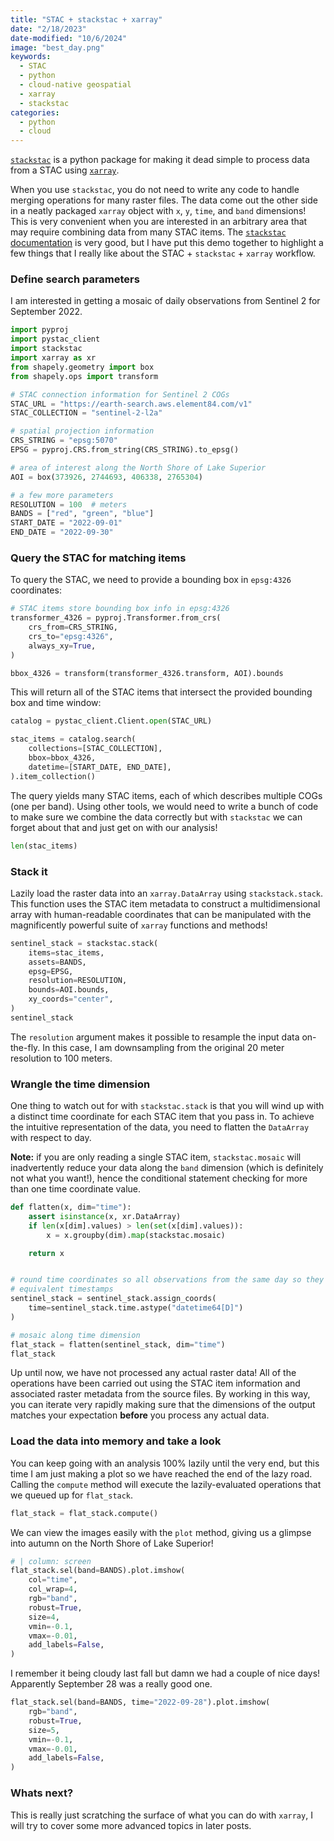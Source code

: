 ```yaml
---
title: "STAC + stackstac + xarray"
date: "2/18/2023"
date-modified: "10/6/2024"
image: "best_day.png"
keywords: 
  - STAC
  - python
  - cloud-native geospatial
  - xarray
  - stackstac
categories:
  - python
  - cloud
---
```


[`stackstac`](https://github.com/gjoseph92/stackstac) is a python package for
making it dead simple to process data from a STAC using
[`xarray`](https://xarray.dev/).

When you use `stackstac`, you do not need to write any code to handle merging
operations for many raster files.
The data come out the other side in a neatly packaged `xarray` object with
`x`, `y`, `time`, and `band` dimensions!
This is very convenient when you are interested in an arbitrary area that may
require combining data from many STAC items.
The [`stackstac` documentation](https://stackstac.readthedocs.io/en/latest/) is
very good, but I have put this demo together to highlight a few things that
I really like about the STAC + `stackstac` + `xarray` workflow.

### Define search parameters
I am interested in getting a mosaic of daily observations from Sentinel 2 for
September 2022.

```python
import pyproj
import pystac_client
import stackstac
import xarray as xr
from shapely.geometry import box
from shapely.ops import transform

# STAC connection information for Sentinel 2 COGs
STAC_URL = "https://earth-search.aws.element84.com/v1"
STAC_COLLECTION = "sentinel-2-l2a"

# spatial projection information
CRS_STRING = "epsg:5070"
EPSG = pyproj.CRS.from_string(CRS_STRING).to_epsg()

# area of interest along the North Shore of Lake Superior
AOI = box(373926, 2744693, 406338, 2765304)

# a few more parameters
RESOLUTION = 100  # meters
BANDS = ["red", "green", "blue"]
START_DATE = "2022-09-01"
END_DATE = "2022-09-30"
```

### Query the STAC for matching items
To query the STAC, we need to provide a bounding box in `epsg:4326` coordinates:

```python
# STAC items store bounding box info in epsg:4326
transformer_4326 = pyproj.Transformer.from_crs(
    crs_from=CRS_STRING,
    crs_to="epsg:4326",
    always_xy=True,
)

bbox_4326 = transform(transformer_4326.transform, AOI).bounds
```

This will return all of the STAC items that intersect the provided bounding box
and time window:

```python
catalog = pystac_client.Client.open(STAC_URL)

stac_items = catalog.search(
    collections=[STAC_COLLECTION],
    bbox=bbox_4326,
    datetime=[START_DATE, END_DATE],
).item_collection()
```

The query yields many STAC items, each of which describes multiple COGs (one per
band).
Using other tools, we would need to write a bunch of code to make sure we
combine the data correctly but with `stackstac` we can forget about that and
just get on with our analysis!

```python
len(stac_items)
```

### Stack it
Lazily load the raster data into an `xarray.DataArray` using `stackstack.stack`.
This function uses the STAC item metadata to construct a multidimensional array
with human-readable coordinates that can be manipulated with the magnificently
powerful suite of `xarray` functions and methods!
```python
sentinel_stack = stackstac.stack(
    items=stac_items,
    assets=BANDS,
    epsg=EPSG,
    resolution=RESOLUTION,
    bounds=AOI.bounds,
    xy_coords="center",
)
sentinel_stack
```

The `resolution` argument makes it possible to resample the input data
on-the-fly.
In this case, I am downsampling from the original 20 meter resolution to 100
meters.

### Wrangle the time dimension

One thing to watch out for with `stackstac.stack` is that you will wind up with
a distinct time coordinate for each STAC item that you pass in.
To achieve the intuitive representation of the data, you need to flatten the
`DataArray` with respect to day.

**Note:** if you are only reading a single STAC item, `stackstac.mosaic` will
inadvertently reduce your data along the `band` dimension (which is definitely
not what you want!), hence the conditional statement checking for more than
one time coordinate value.

```python
def flatten(x, dim="time"):
    assert isinstance(x, xr.DataArray)
    if len(x[dim].values) > len(set(x[dim].values)):
        x = x.groupby(dim).map(stackstac.mosaic)

    return x


# round time coordinates so all observations from the same day so they have
# equivalent timestamps
sentinel_stack = sentinel_stack.assign_coords(
    time=sentinel_stack.time.astype("datetime64[D]")
)

# mosaic along time dimension
flat_stack = flatten(sentinel_stack, dim="time")
flat_stack
```


Up until now, we have not processed any actual raster data!
All of the operations have been carried out using the STAC item information and
associated raster metadata from the source files.
By working in this way, you can iterate very rapidly making sure that the
dimensions of the output matches your expectation **before** you process any
actual data.

### Load the data into memory and take a look
You can keep going with an analysis 100% lazily until the very end, but this 
time I am just making a plot so we have reached the end of the lazy road.
Calling the `compute` method will execute the lazily-evaluated operations that
we queued up for `flat_stack`.

```python
flat_stack = flat_stack.compute()
```

We can view the images easily with the `plot` method, giving us a glimpse into
autumn on the North Shore of Lake Superior!

```python
# | column: screen
flat_stack.sel(band=BANDS).plot.imshow(
    col="time",
    col_wrap=4,
    rgb="band",
    robust=True,
    size=4,
    vmin=-0.1,
    vmax=-0.01,
    add_labels=False,
)
```

I remember it being cloudy last fall but damn we had a couple of nice days!
Apparently September 28 was a really good one.
```python
flat_stack.sel(band=BANDS, time="2022-09-28").plot.imshow(
    rgb="band",
    robust=True,
    size=5,
    vmin=-0.1,
    vmax=-0.01,
    add_labels=False,
)
```

### Whats next?
This is really just scratching the surface of what you can do with `xarray`,
I will try to cover some more advanced topics in later posts.


































